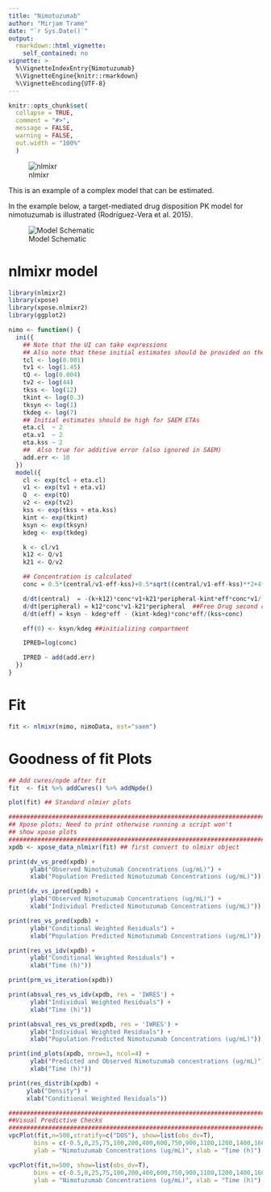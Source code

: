 ```yaml
---
title: "Nimotuzumab"
author: "Mirjam Trame"
date: "`r Sys.Date()`"
output:
  rmarkdown::html_vignette:
    self_contained: no
vignette: >
  %\VignetteIndexEntry{Nimotuzumab}
  %\VignetteEngine{knitr::rmarkdown}
  %\VignetteEncoding{UTF-8}
---
```


```r
knitr::opts_chunk$set(
  collapse = TRUE,
  comment = "#>",
  message = FALSE,
  warning = FALSE,
  out.width = "100%"
  )
```

![nlmixr](logo.png)

This is an example of a complex model that can be estimated.

In the example below, a target-mediated drug disposition PK model for
nimotuzumab is illustrated (Rodríguez-Vera et al. 2015).

![Model Schematic](nimo_fig1.PNG)

# nlmixr model

```r

library(nlmixr2)
library(xpose)
library(xpose.nlmixr2)
library(ggplot2)

nimo <- function() {
  ini({
    ## Note that the UI can take expressions
    ## Also note that these initial estimates should be provided on the log-scale
    tcl <- log(0.001)
    tv1 <- log(1.45)
    tQ <- log(0.004)
    tv2 <- log(44)
    tkss <- log(12)
    tkint <- log(0.3)
    tksyn <- log(1)
    tkdeg <- log(7)
    ## Initial estimates should be high for SAEM ETAs
    eta.cl  ~ 2
    eta.v1  ~ 2
    eta.kss ~ 2
    ##  Also true for additive error (also ignored in SAEM)
    add.err <- 10
  })
  model({
    cl <- exp(tcl + eta.cl)
    v1 <- exp(tv1 + eta.v1)
    Q  <- exp(tQ)
    v2 <- exp(tv2)
    kss <- exp(tkss + eta.kss)
    kint <- exp(tkint)
    ksyn <- exp(tksyn)
    kdeg <- exp(tkdeg)

    k <- cl/v1
    k12 <- Q/v1
    k21 <- Q/v2

    ## Concentration is calculated
    conc = 0.5*(central/v1-eff-kss)+0.5*sqrt((central/v1-eff-kss)**2+4*kss*central/v1)

    d/dt(central)  = -(k+k12)*conc*v1+k21*peripheral-kint*eff*conc*v1/(kss+conc)
    d/dt(peripheral) = k12*conc*v1-k21*peripheral  ##Free Drug second compartment amount
    d/dt(eff) = ksyn - kdeg*eff - (kint-kdeg)*conc*eff/(kss+conc)

    eff(0) <- ksyn/kdeg ##initializing compartment

    IPRED=log(conc)

    IPRED ~ add(add.err)
  })
}
```

# Fit
```r
fit <- nlmixr(nimo, nimoData, est="saem")
```

#  Goodness of fit Plots

```r
## Add cwres/npde after fit
fit  <- fit %>% addCwres() %>% addNpde()

plot(fit) ## Standard nlmixr plots

################################################################################
## Xpose plots; Need to print otherwise running a script won't
## show xpose plots
################################################################################
xpdb <- xpose_data_nlmixr(fit) ## first convert to nlmixr object

print(dv_vs_pred(xpdb) +
      ylab("Observed Nimotuzumab Concentrations (ug/mL)") +
      xlab("Population Predicted Nimotuzumab Concentrations (ug/mL)"))

print(dv_vs_ipred(xpdb) +
      ylab("Observed Nimotuzumab Concentrations (ug/mL)") +
      xlab("Individual Predicted Nimotuzumab Concentrations (ug/mL)"))

print(res_vs_pred(xpdb) +
      ylab("Conditional Weighted Residuals") +
      xlab("Population Predicted Nimotuzumab Concentrations (ug/mL)"))

print(res_vs_idv(xpdb) +
      ylab("Conditional Weighted Residuals") +
      xlab("Time (h)"))

print(prm_vs_iteration(xpdb))

print(absval_res_vs_idv(xpdb, res = 'IWRES') +
      ylab("Individual Weighted Residuals") +
      xlab("Time (h)"))

print(absval_res_vs_pred(xpdb, res = 'IWRES') +
      ylab("Individual Weighted Residuals") +
      xlab("Population Predicted Nimotuzumab Concentrations (ug/mL)"))

print(ind_plots(xpdb, nrow=3, ncol=4) +
      ylab("Predicted and Observed Nimotuzumab concentrations (ug/mL)") +
      xlab("Time (h)"))

print(res_distrib(xpdb) +
     ylab("Density") +
     xlab("Conditional Weighted Residuals"))

################################################################################
##Visual Predictive Checks
################################################################################
vpcPlot(fit,n=500,stratify=c("DOS"), show=list(obs_dv=T),
       bins = c(-0.5,0,25,75,100,200,400,600,750,900,1100,1200,1400,1600,1900,2150,2300),
       ylab = "Nimotuzumab Concentrations (ug/mL)", xlab = "Time (h)")

vpcPlot(fit,n=500, show=list(obs_dv=T),
       bins = c(-0.5,0,25,75,100,200,400,600,750,900,1100,1200,1400,1600,1900,2150,2300),
       ylab = "Nimotuzumab Concentrations (ug/mL)", xlab = "Time (h)")

```
